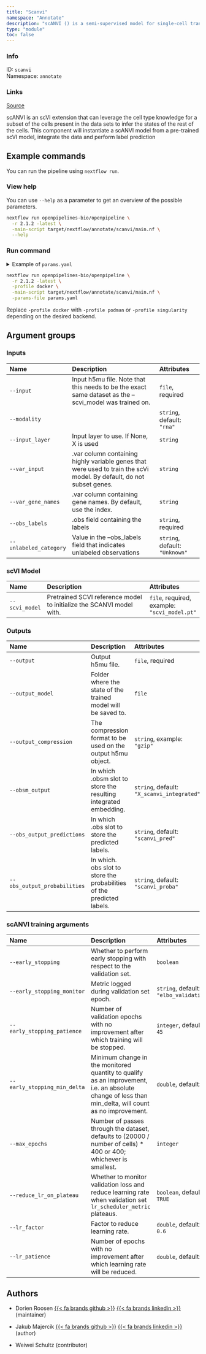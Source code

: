 ```yaml
---
title: "Scanvi"
namespace: "Annotate"
description: "scANVI () is a semi-supervised model for single-cell transcriptomics data."
type: "module"
toc: false
---
```


::: {.column-margin}

### Info

ID: `scanvi`  
Namespace: `annotate`

### Links
[Source](https://github.com/openpipelines-bio/openpipeline/blob/2.1.2/src/annotate/scanvi/config.vsh.yaml){.btn-action .btn-sm .btn-info .btn role="button"}

:::

scANVI is an scVI extension that can leverage the cell type knowledge for a subset of the cells present in the data sets to infer the states of the rest of the cells. This component will instantiate a scANVI model from a pre-trained scVI model, integrate the data and perform label prediction

## Example commands

You can run the pipeline using `nextflow run`.

### View help

You can use `--help` as a parameter to get an overview of the possible parameters.

```bash
nextflow run openpipelines-bio/openpipeline \
  -r 2.1.2 -latest \
  -main-script target/nextflow/annotate/scanvi/main.nf \
  --help
```

### Run command

<details>
<summary>Example of `params.yaml`</summary>
```yaml
# Inputs
input: # please fill in - example: "path/to/file"
modality: "rna"
# input_layer: "foo"
# var_input: "foo"
# var_gene_names: "foo"
obs_labels: # please fill in - example: "foo"
unlabeled_category: "Unknown"

# scVI Model
scvi_model: # please fill in - example: "scvi_model.pt"

# Outputs
# output: "$id.$key.output"
# output_model: "$id.$key.output_model"
# output_compression: "gzip"
obsm_output: "X_scanvi_integrated"
obs_output_predictions: "scanvi_pred"
obs_output_probabilities: "scanvi_proba"

# scANVI training arguments
# early_stopping: true
early_stopping_monitor: "elbo_validation"
early_stopping_patience: 45
early_stopping_min_delta: 0.0
# max_epochs: 123
reduce_lr_on_plateau: true
lr_factor: 0.6
lr_patience: 30.0

# Nextflow input-output arguments
publish_dir: # please fill in - example: "output/"
# param_list: "my_params.yaml"

# Arguments
```
</details>

```bash
nextflow run openpipelines-bio/openpipeline \
  -r 2.1.2 -latest \
  -profile docker \
  -main-script target/nextflow/annotate/scanvi/main.nf \
  -params-file params.yaml
```

:::{.callout-note}
Replace `-profile docker` with `-profile podman` or `-profile singularity` depending on the desired backend.
:::

## Argument groups

### Inputs

|Name                   |Description                                                                                                           |Attributes                     |
|:----------|:--------------------------------------------------|:--------------------|
|`--input`              |Input h5mu file. Note that this needs to be the exact same dataset as the --scvi_model was trained on.                |`file`, required               |
|`--modality`           |                                                                                                                      |`string`, default: `"rna"`     |
|`--input_layer`        |Input layer to use. If None, X is used                                                                                |`string`                       |
|`--var_input`          |.var column containing highly variable genes that were used to train the scVi model. By default, do not subset genes. |`string`                       |
|`--var_gene_names`     |.var column containing gene names. By default, use the index.                                                         |`string`                       |
|`--obs_labels`         |.obs field containing the labels                                                                                      |`string`, required             |
|`--unlabeled_category` |Value in the --obs_labels field that indicates unlabeled observations                                                 |`string`, default: `"Unknown"` |


### scVI Model

|Name           |Description                                                          |Attributes                                   |
|:----------|:--------------------------------------------------|:--------------------|
|`--scvi_model` |Pretrained SCVI reference model to initialize the SCANVI model with. |`file`, required, example: `"scvi_model.pt"` |


### Outputs

|Name                         |Description                                                            |Attributes                                 |
|:----------|:--------------------------------------------------|:--------------------|
|`--output`                   |Output h5mu file.                                                      |`file`, required                           |
|`--output_model`             |Folder where the state of the trained model will be saved to.          |`file`                                     |
|`--output_compression`       |The compression format to be used on the output h5mu object.           |`string`, example: `"gzip"`                |
|`--obsm_output`              |In which .obsm slot to store the resulting integrated embedding.       |`string`, default: `"X_scanvi_integrated"` |
|`--obs_output_predictions`   |In which .obs slot to store the predicted labels.                      |`string`, default: `"scanvi_pred"`         |
|`--obs_output_probabilities` |In which. obs slot to store the probabilities of the predicted labels. |`string`, default: `"scanvi_proba"`        |


### scANVI training arguments

|Name                         |Description                                                                                                                                          |Attributes                             |
|:----------|:--------------------------------------------------|:--------------------|
|`--early_stopping`           |Whether to perform early stopping with respect to the validation set.                                                                                |`boolean`                              |
|`--early_stopping_monitor`   |Metric logged during validation set epoch.                                                                                                           |`string`, default: `"elbo_validation"` |
|`--early_stopping_patience`  |Number of validation epochs with no improvement after which training will be stopped.                                                                |`integer`, default: `45`               |
|`--early_stopping_min_delta` |Minimum change in the monitored quantity to qualify as an improvement, i.e. an absolute change of less than min_delta, will count as no improvement. |`double`, default: `0`                 |
|`--max_epochs`               |Number of passes through the dataset, defaults to (20000 / number of cells) * 400 or 400; whichever is smallest.                                     |`integer`                              |
|`--reduce_lr_on_plateau`     |Whether to monitor validation loss and reduce learning rate when validation set `lr_scheduler_metric` plateaus.                                      |`boolean`, default: `TRUE`             |
|`--lr_factor`                |Factor to reduce learning rate.                                                                                                                      |`double`, default: `0.6`               |
|`--lr_patience`              |Number of epochs with no improvement after which learning rate will be reduced.                                                                      |`double`, default: `30`                |

## Authors


  * Dorien Roosen [{{< fa brands github >}}](https://github.com/dorien-er) [{{< fa brands linkedin >}}](https://linkedin.com/in/dorien-roosen) (maintainer)

  * Jakub Majercik [{{< fa brands github >}}](https://github.com/jakubmajercik) [{{< fa brands linkedin >}}](https://linkedin.com/in/jakubmajercik) (author)

  * Weiwei Schultz (contributor)


